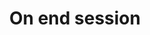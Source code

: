 ---
title: On end session
description: Payload definition for the callback event `live.end-session`
---